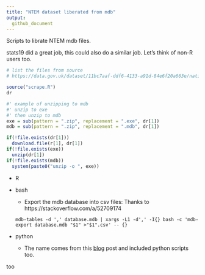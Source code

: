 ```yaml
---
title: "NTEM dataset liberated from mdb"
output:
  github_document
---
```


Scripts to librate NTEM mdb files.

stats19 did a great job, this could also do a similar job. Let's think of non-R users too.

```r
# list the files from source
# https://data.gov.uk/dataset/11bc7aaf-ddf6-4133-a91d-84e6f20a663e/national-trip-end-model-ntem

source("scrape.R")
dr

#' example of unzipping to mdb
#' unzip to exe
#' then unzip to mdb
exe = sub(pattern = ".zip", replacement = ".exe", dr[1])
mdb = sub(pattern = ".zip", replacement = ".mdb", dr[1])

if(!file.exists(dr[1]))
  download.file(r[1], dr[1])
if(!file.exists(exe))
  unzip(dr[1])
if(!file.exists(mdb))
  system(paste0("unzip -o ", exe))

```

* R
* bash
    - Export the mdb database into csv files:
    Thanks to https://stackoverflow.com/a/52709174
    
    `mdb-tables -d ',' database.mdb | xargs -L1 -d',' -I{} bash -c 'mdb-export database.mdb "$1" >"$1".csv' -- {}`
    
* python
    - The name comes from this [blog](http://mazamascience.com/WorkingWithData/?p=168) post and included python scripts too.

too
